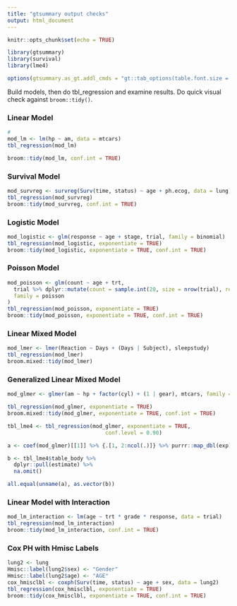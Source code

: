 ```yaml
---
title: "gtsummary output checks"
output: html_document
---
```


```r
knitr::opts_chunk$set(echo = TRUE)

library(gtsummary)
library(survival)
library(lme4)

options(gtsummary.as_gt.addl_cmds = "gt::tab_options(table.font.size = 'small', data_row.padding = gt::px(1))")
```

Build models, then do tbl_regression and examine results. Do quick visual check against `broom::tidy()`.  

### Linear Model
```r
# 
mod_lm <- lm(hp ~ am, data = mtcars)
tbl_regression(mod_lm)

broom::tidy(mod_lm, conf.int = TRUE)
```

### Survival Model
```r

mod_survreg <- survreg(Surv(time, status) ~ age + ph.ecog, data = lung)
tbl_regression(mod_survreg)
broom::tidy(mod_survreg, conf.int = TRUE)
```

### Logistic Model
```r
mod_logistic <- glm(response ~ age + stage, trial, family = binomial)
tbl_regression(mod_logistic, exponentiate = TRUE)
broom::tidy(mod_logistic, exponentiate = TRUE, conf.int = TRUE)
```

### Poisson Model
```r
mod_poisson <- glm(count ~ age + trt,
  trial %>% dplyr::mutate(count = sample.int(20, size = nrow(trial), replace = TRUE)),
  family = poisson
)
tbl_regression(mod_poisson, exponentiate = TRUE)
broom::tidy(mod_poisson, exponentiate = TRUE, conf.int = TRUE)
```

### Linear Mixed Model
```r
mod_lmer <- lmer(Reaction ~ Days + (Days | Subject), sleepstudy)
tbl_regression(mod_lmer)
broom.mixed::tidy(mod_lmer)
```

### Generalized Linear Mixed Model
```r
mod_glmer <- glmer(am ~ hp + factor(cyl) + (1 | gear), mtcars, family = binomial)

tbl_regression(mod_glmer, exponentiate = TRUE)
broom.mixed::tidy(mod_glmer, exponentiate = TRUE, conf.int = TRUE)

tbl_lme4 <- tbl_regression(mod_glmer, exponentiate = TRUE,
                               conf.level = 0.90)

a <- coef(mod_glmer)[[1]] %>% {.[1, 2:ncol(.)]} %>% purrr::map_dbl(exp) 

b <- tbl_lme4$table_body %>% 
  dplyr::pull(estimate) %>% 
  na.omit()

all.equal(unname(a), as.vector(b))

```

### Linear Model with Interaction
```r

mod_lm_interaction <- lm(age ~ trt * grade * response, data = trial)
tbl_regression(mod_lm_interaction)
broom::tidy(mod_lm_interaction, conf.int = TRUE)
```

### Cox PH with Hmisc Labels
```r

lung2 <- lung
Hmisc::label(lung2$sex) <- "Gender"
Hmisc::label(lung2$age) <- "AGE"
cox_hmisclbl <- coxph(Surv(time, status) ~ age + sex, data = lung2)
tbl_regression(cox_hmisclbl, exponentiate = TRUE)
broom::tidy(cox_hmisclbl, exponentiate = TRUE, conf.int = TRUE)
```



